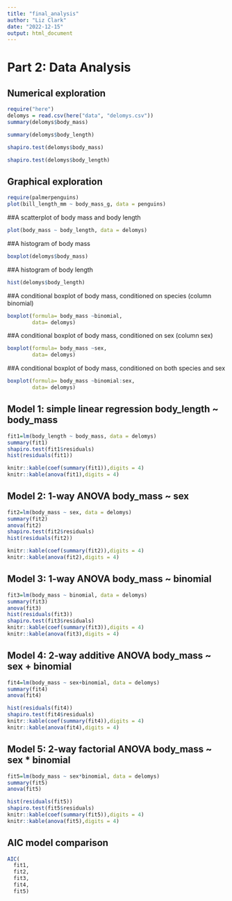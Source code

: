 ```yaml
---
title: "final_analysis"
author: "Liz Clark"
date: "2022-12-15"
output: html_document
---
```




# Part 2: Data Analysis
<style>
  .nav-pills>li>a:hover, .nav-pills>li>a:focus, .nav-pills>li.active>a,     .nav-pills>li.active>a:hover, .nav-pills>li.active>a:focus{
    background-color: #269067;
  }
</style>
## Numerical exploration
```r
require("here")
delomys = read.csv(here("data", "delomys.csv"))
summary(delomys$body_mass)

summary(delomys$body_length)

shapiro.test(delomys$body_mass)

shapiro.test(delomys$body_length)

```
## Graphical exploration
```r
require(palmerpenguins)
plot(bill_length_mm ~ body_mass_g, data = penguins)
```
##A scatterplot of body mass and body length
```r
plot(body_mass ~ body_length, data = delomys)
```
##A histogram of body mass
```r
boxplot(delomys$body_mass)
```
##A histogram of body length
```r
hist(delomys$body_length)
```
##A conditional boxplot of body mass, conditioned on species (column binomial)
```r
boxplot(formula= body_mass ~binomial,
        data= delomys)
```
##A conditional boxplot of body mass, conditioned on sex (column sex)
```r
boxplot(formula= body_mass ~sex,
        data= delomys)
```
##A conditional boxplot of body mass, conditioned on both species and sex

```r
boxplot(formula= body_mass ~binomial:sex,
        data= delomys)
```

## Model 1: simple linear regression body_length ~ body_mass
```r
fit1=lm(body_length ~ body_mass, data = delomys)
summary(fit1)
shapiro.test(fit1$residuals)
hist(residuals(fit1))

knitr::kable(coef(summary(fit1)),digits = 4)
knitr::kable(anova(fit1),digits = 4)
```
## Model 2: 1-way ANOVA body_mass ~ sex
```r
fit2=lm(body_mass ~ sex, data = delomys)
summary(fit2)
anova(fit2)
shapiro.test(fit2$residuals)
hist(residuals(fit2))

knitr::kable(coef(summary(fit2)),digits = 4)
knitr::kable(anova(fit2),digits = 4)
```
## Model 3: 1-way ANOVA body_mass ~ binomial
```r
fit3=lm(body_mass ~ binomial, data = delomys)
summary(fit3)
anova(fit3)
hist(residuals(fit3))
shapiro.test(fit3$residuals)
knitr::kable(coef(summary(fit3)),digits = 4)
knitr::kable(anova(fit3),digits = 4)
```
## Model 4: 2-way additive ANOVA body_mass ~ sex + binomial
```r
fit4=lm(body_mass ~ sex+binomial, data = delomys)
summary(fit4)
anova(fit4)

hist(residuals(fit4))
shapiro.test(fit4$residuals)
knitr::kable(coef(summary(fit4)),digits = 4)
knitr::kable(anova(fit4),digits = 4)
```
## Model 5: 2-way factorial ANOVA body_mass ~ sex * binomial
```r
fit5=lm(body_mass ~ sex*binomial, data = delomys)
summary(fit5)
anova(fit5)

hist(residuals(fit5))
shapiro.test(fit5$residuals)
knitr::kable(coef(summary(fit5)),digits = 4)
knitr::kable(anova(fit5),digits = 4)
```
## AIC model comparison
```r

AIC(
  fit1,
  fit2,
  fit3,
  fit4,
  fit5)

```

